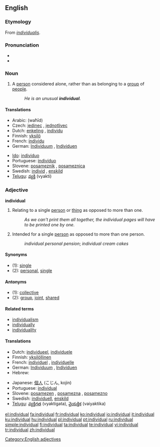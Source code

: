 {{wikipedia|Individual (disambiguation)|Individual}}
==English==

{{rank|silent|takes|honour|806|individual|girls|wall|cry}}

===Etymology===
From {{ML.}} ''[[individualis]]''.

===Pronunciation===
* {{IPA|/ˌɪndɪˈvɪʤuəl/}}
* {{audio|en-us-individual.ogg|Audio (US)}}

===Noun===
{{en-noun}}

# A [[person]] considered alone, rather than as belonging to a [[group]] of [[people]].
#: ''He is an unusual '''individual'''.''

====Translations====
{{trans-top|a person considered alone}}
* Arabic: {{Arab|[[وحيد]]}} (waħīd) {{m}}
* Czech: [[jedinec]] {{m}}, [[jednotlivec]] {{m}}
* Dutch: [[enkeling]] {{m}}, [[individu]] {{n}}
* Finnish: [[yksilö]]
* French: [[individu]] {{m}}
*German: [[Individuum]] {{n}}, [[Individuen]] {{p}}
{{trans-mid}}
* [[Ido]]: [[individuo]]
* Portuguese: [[indivíduo]]
* Slovene: [[posameznik]] {{m}}, [[posameznica]] {{f}}
* Swedish: [[individ]] {{c}}, [[enskild]] {{c}}
* [[Telugu]]: [[వ్యక్తి]] (vyakti)
{{trans-bottom}}

===Adjective===
'''individual'''

# Relating to a single [[person]] or [[thing]] as opposed to more than one.
#: ''As we can't print them all together, the individual pages will have to be printed one by one.''
# Intended for a single [[person]] as opposed to more than one person.
#: ''individual personal pension''; ''individual cream cakes''

====Synonyms====
* (1): [[single]]
* (2): [[personal]], [[single]]

====Antonyms====
* (1): [[collective]]
* (2): [[group]], [[joint]], [[shared]]

====Related terms====
* [[individualism]]
* [[individually]]
* [[individuality]]

====Translations====
{{top}}
* Dutch: [[individueel]], [[individuele]]
* Finnish: [[yksilöllinen]]
* French: [[individuel]] {{m}}, [[individuelle]] {{f}}
* German: [[Individuum]] {{n}}, [[Individuen]] {{p}}
* Hebrew: {{he-translation|פרטי|p"rati}}
{{mid}}
* Japanese: [[個人]] (こじん, kojin)
* Portuguese: [[individual]]
* Slovene: [[posamezen]] {{m}}, [[posamezna]] {{f}}, [[posamezno]] {{n}}
* Swedish: [[individuell]], [[enskild]]
* [[Telugu]]: [[వ్యక్తిగత]] (vyaktigata), [[వైయక్తిక]] (vaiyaktika)
{{bottom}}

[[Category:English adjectives]]

[[el:individual]]
[[fa:individual]]
[[fr:individual]]
[[ko:individual]]
[[io:individual]]
[[it:individual]]
[[ku:individual]]
[[hu:individual]]
[[pl:individual]]
[[pt:individual]]
[[ru:individual]]
[[simple:individual]]
[[fi:individual]]
[[ta:individual]]
[[te:individual]]
[[vi:individual]]
[[tr:individual]]
[[zh:individual]]